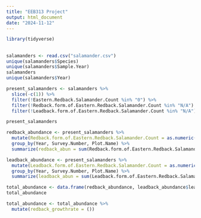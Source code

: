 ```yaml
---
title: "EEB313 Project"
output: html_document
date: "2024-11-12"
---
```


```r

library(tidyverse)
```

## 
```r
salamanders <- read.csv("salamander.csv")
unique(salamanders$Species)
unique(salamanders$Sample.Year)
salamanders
unique(salamanders$Year)
```

```r
present_salamanders <- salamanders %>%
  slice(-c(1)) %>%
  filter(!Eastern.Redback.Salamander.Count %in% "0") %>%
  filter(!Redback.form.of.Eastern.Redback.Salamander.Count %in% "N/A") %>%
  filter(!Leadback.form.of.Eastern.Redback.Salamander.Count %in% "N/A") 

present_salamanders
```
```r

redback_abundance <- present_salamanders %>%
  mutate(Redback.form.of.Eastern.Redback.Salamander.Count = as.numeric(Redback.form.of.Eastern.Redback.Salamander.Count)) %>%
  group_by(Year, Survey.Number, Plot.Name) %>%
  summarize(redback_abun = sum(Redback.form.of.Eastern.Redback.Salamander.Count, na.rm = TRUE))

leadback_abundance <- present_salamanders %>%
  mutate(Leadback.form.of.Eastern.Redback.Salamander.Count = as.numeric(Leadback.form.of.Eastern.Redback.Salamander.Count)) %>%
  group_by(Year, Survey.Number, Plot.Name) %>%
  summarize(leadback_abun = sum(Leadback.form.of.Eastern.Redback.Salamander.Count, na.rm = TRUE))

```




```r
total_abundance <- data.frame(redback_abundance, leadback_abundance$leadback_abun)
total_abundance
```
```r
total_abundance <- total_abundance %>% 
  mutate(redback_growthrate = ())
```



